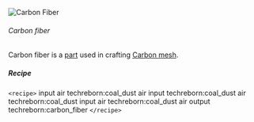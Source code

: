 ![Carbon Fiber](/mods/techreborn/carbon_fiber.png)

###### Carbon fiber

Carbon fiber is a [part](items:part "wikilink") used in crafting [Carbon
mesh](items:part:carbon_mesh "wikilink").

##### Recipe

`<recipe>` input air techreborn:coal_dust air input
techreborn:coal_dust air techreborn:coal_dust input air
techreborn:coal_dust air output techreborn:carbon_fiber
`</recipe>`
